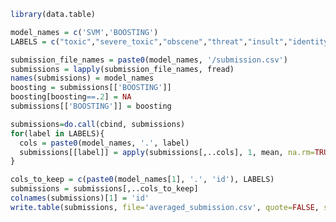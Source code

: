 ```r
library(data.table)

model_names = c('SVM','BOOSTING')
LABELS = c("toxic","severe_toxic","obscene","threat","insult","identity_hate")

submission_file_names = paste0(model_names, '/submission.csv')
submissions = lapply(submission_file_names, fread)
names(submissions) = model_names
boosting = submissions[['BOOSTING']]
boosting[boosting==.2] = NA
submissions[['BOOSTING']] = boosting

submissions=do.call(cbind, submissions)
for(label in LABELS){
  cols = paste0(model_names, '.', label)
  submissions[[label]] = apply(submissions[,..cols], 1, mean, na.rm=TRUE)
}

cols_to_keep = c(paste0(model_names[1], '.', 'id'), LABELS)
submissions = submissions[,..cols_to_keep]
colnames(submissions)[1] = 'id'
write.table(submissions, file='averaged_submission.csv', quote=FALSE, sep=',', row.names=FALSE)
```